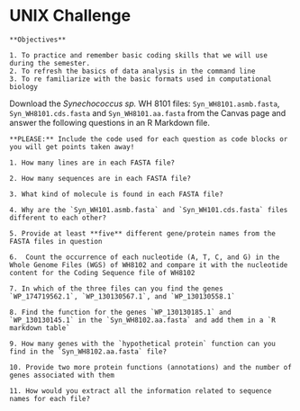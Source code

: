 # UNIX Challenge 

```block

**Objectives**

1. To practice and remember basic coding skills that we will use during the semester. 
2. To refresh the basics of data analysis in the command line
3. To re familiarize with the basic formats used in computational biology
```

Download the *Synechococcus sp.* WH 8101 files: `Syn_WH8101.asmb.fasta`, `Syn_WH8101.cds.fasta` and `Syn_WH8101.aa.fasta` from the Canvas page and answer the following questions in an R Markdown file.

```block
**PLEASE:** Include the code used for each question as code blocks or you will get points taken away!
```

```block
1. How many lines are in each FASTA file?

2. How many sequences are in each FASTA file?

3. What kind of molecule is found in each FASTA file?	

4. Why are the `Syn_WH101.asmb.fasta` and `Syn_WH101.cds.fasta` files different to each other?

5. Provide at least **five** different gene/protein names from the FASTA files in question

6.	Count the occurrence of each nucleotide (A, T, C, and G) in the Whole Genome Files (WGS) of WH8102 and compare it with the nucleotide content for the Coding Sequence file of WH8102

7. In which of the three files can you find the genes `WP_174719562.1`, `WP_130130567.1`, and `WP_130130558.1` 

8. Find the function for the genes `WP_130130185.1` and `WP_130130145.1` in the `Syn_WH8102.aa.fasta` and add them in a `R markdown table`

9. How many genes with the `hypothetical protein` function can you find in the `Syn_WH8102.aa.fasta` file?

10. Provide two more protein functions (annotations) and the number of genes associated with them

11. How would you extract all the information related to sequence names for each file?
```